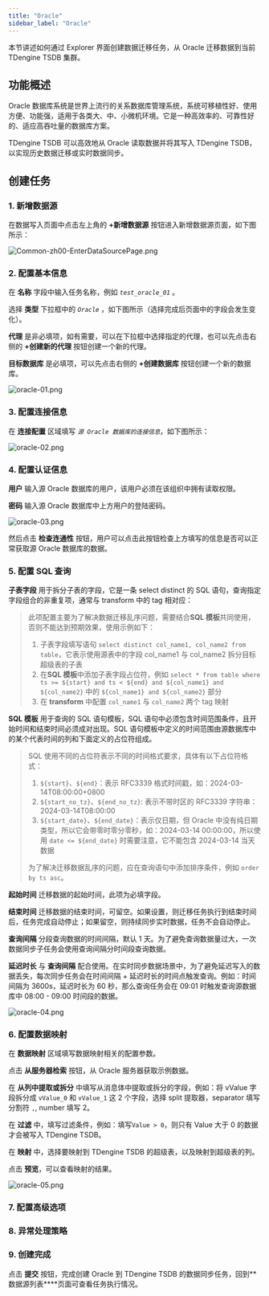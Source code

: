 ```yaml
---
title: "Oracle"
sidebar_label: "Oracle"
---
```


本节讲述如何通过 Explorer 界面创建数据迁移任务，从 Oracle 迁移数据到当前 TDengine TSDB 集群。

## 功能概述

Oracle 数据库系统是世界上流行的关系数据库管理系统，系统可移植性好、使用方便、功能强，适用于各类大、中、小微机环境。它是一种高效率的、可靠性好的、适应高吞吐量的数据库方案。

TDengine TSDB 可以高效地从 Oracle 读取数据并将其写入 TDengine TSDB，以实现历史数据迁移或实时数据同步。

## 创建任务

### 1. 新增数据源

在数据写入页面中点击左上角的 **+新增数据源** 按钮进入新增数据源页面，如下图所示：

![Common-zh00-EnterDataSourcePage.png](./pic/Common-zh00-EnterDataSourcePage.png "进入新增数据源页面")

### 2. 配置基本信息

在 **名称** 字段中输入任务名称，例如 *`test_oracle_01`* 。

选择 **类型** 下拉框中的 *`Oracle`* ，如下图所示（选择完成后页面中的字段会发生变化）。

**代理** 是非必填项，如有需要，可以在下拉框中选择指定的代理，也可以先点击右侧的 **+创建新的代理** 按钮创建一个新的代理。

**目标数据库** 是必填项，可以先点击右侧的 **+创建数据库** 按钮创建一个新的数据库。

![oracle-01.png](./pic/oracle-01.png "选择数据源类型为 Oracle")

### 3. 配置连接信息

在 **连接配置** 区域填写 *`源 Oracle 数据库的连接信息`*，如下图所示：

![oracle-02.png](./pic/oracle-02.png "填写源 Oracle 数据库的连接信息")

### 4. 配置认证信息

**用户** 输入源 Oracle 数据库的用户，该用户必须在该组织中拥有读取权限。  

**密码** 输入源 Oracle 数据库中上方用户的登陆密码。 

![ oracle-03.png](./pic/oracle-03.png "配置认证信息")

然后点击 **检查连通性** 按钮，用户可以点击此按钮检查上方填写的信息是否可以正常获取源 Oracle 数据库的数据。

### 5. 配置 SQL 查询

**子表字段** 用于拆分子表的字段，它是一条 select distinct 的 SQL 语句，查询指定字段组合的非重复项，通常与 transform 中的 tag 相对应：
> 此项配置主要为了解决数据迁移乱序问题，需要结合**SQL 模板**共同使用，否则不能达到预期效果，使用示例如下：
> 1. 子表字段填写语句 `select distinct col_name1, col_name2 from table`，它表示使用源表中的字段 col_name1 与 col_name2 拆分目标超级表的子表
> 2. 在**SQL 模板**中添加子表字段占位符，例如 `select * from table where ts >= ${start} and ts < ${end} and ${col_name1} and ${col_name2}` 中的 `${col_name1} and ${col_name2}` 部分
> 3. 在 **transform** 中配置 `col_name1` 与 `col_name2` 两个 tag 映射

**SQL 模板** 用于查询的 SQL 语句模板，SQL 语句中必须包含时间范围条件，且开始时间和结束时间必须成对出现。SQL 语句模板中定义的时间范围由源数据库中的某个代表时间的列和下面定义的占位符组成。
> SQL 使用不同的占位符表示不同的时间格式要求，具体有以下占位符格式：
> 1. `${start}`、`${end}`：表示 RFC3339 格式时间戳，如：2024-03-14T08:00:00+0800
> 2. `${start_no_tz}`、`${end_no_tz}`: 表示不带时区的 RFC3339 字符串：2024-03-14T08:00:00
> 3. `${start_date}`、`${end_date}`：表示仅日期，但 Oracle 中没有纯日期类型，所以它会带零时零分零秒，如：2024-03-14 00:00:00，所以使用 `date <= ${end_date}` 时需要注意，它不能包含 2024-03-14 当天数据
>
> 为了解决迁移数据乱序的问题，应在查询语句中添加排序条件，例如 `order by ts asc`。

**起始时间** 迁移数据的起始时间，此项为必填字段。

**结束时间** 迁移数据的结束时间，可留空。如果设置，则迁移任务执行到结束时间后，任务完成自动停止；如果留空，则持续同步实时数据，任务不会自动停止。

**查询间隔** 分段查询数据的时间间隔，默认 1 天。为了避免查询数据量过大，一次数据同步子任务会使用查询间隔分时间段查询数据。

**延迟时长** 与 **查询间隔** 配合使用。在实时同步数据场景中，为了避免延迟写入的数据丢失，每次同步任务会在时间间隔 + 延迟时长的时间点触发查询。例如：时间间隔为 3600s，延迟时长为 60 秒，那么查询任务会在 09:01 时触发查询源数据库中 08:00 - 09:00 时间段的数据。

![ oracle-04.png](./pic/oracle-04.png "配置数据采集") 

### 6. 配置数据映射

在 **数据映射** 区域填写数据映射相关的配置参数。

点击 **从服务器检索** 按钮，从 Oracle 服务器获取示例数据。

在 **从列中提取或拆分** 中填写从消息体中提取或拆分的字段，例如：将 vValue 字段拆分成 `vValue_0` 和 `vValue_1` 这 2 个字段，选择 split 提取器，separator 填写分割符 `,`, number 填写 2。

在 **过滤** 中，填写过滤条件，例如：填写`Value > 0`，则只有 Value 大于 0 的数据才会被写入 TDengine TSDB。

在 **映射** 中，选择要映射到 TDengine TSDB 的超级表，以及映射到超级表的列。

点击 **预览**，可以查看映射的结果。

![oracle-05.png](pic/oracle-05.png)

### 7. 配置高级选项


<AdvancedOptions/>

### 8. 异常处理策略


<Contributing />

### 9. 创建完成

点击 **提交** 按钮，完成创建 Oracle 到 TDengine TSDB 的数据同步任务，回到**数据源列表****页面可查看任务执行情况。
